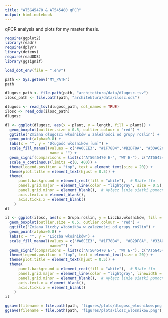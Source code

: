 ```yaml
---
title: "AT5G45470 & AT545480 qPCR"
output: html.notebook
---
```


qPCR analysis and plots for my master thesis.

```r
require(ggplot2)
library(readr)
require(dplyr)
library(dotenv)
require(readODS)
library(ggsignif)
```

```r
load_dot_env(file = ".env")
```


```r
path <- Sys.getenv("MY_PATH")
path
```

```r
dlugosc_path <- file.path(path, "architektura/data/dlugosc.tsv")
ilosc_path <- file.path(path, "architektura/data/ilosc.ods")
```

```r
dlugosc <- read_tsv(dlugosc_path, col_names = TRUE)
ilosc <- read_ods(ilosc_path)
dlugosc
```

```r
dl <- ggplot(dlugosc, aes(x = plant, y = length, fill = plant)) +
  geom_boxplot(outlier.size = 0.5, outlier.colour = "red") +
  ggtitle("Zmiana długości włośników w zależności od grupy roślin") +
  geom_point(alpha=0.8) +
  labs(x = "", y = "Długość włośników [um]") +
  scale_fill_manual(values = c("#A6CEE3", "#1F78B4","#B2DF8A", "#33A02C"),
                    name = "") +
  geom_signif(comparisons = list(c("AT5G45470 E-", "WT E-"), c("AT5G45470 E+", "WT E+")), map_signif_level = T, test="t.test", step_increase = 0.2) +
  scale_y_continuous(limits =c(0, 400)) +
  theme(legend.position = "top", text = element_text(size = 20)) +
  theme(plot.title = element_text(hjust = 0.5)) +
  theme(
      panel.background = element_rect(fill = "white"),  # Białe tło
      panel.grid.major = element_line(color = "lightgray", size = 0.5), # Szare linie siatki
      panel.grid.minor = element_blank(),  # Wyłącz linie siatki pomocniczej
      axis.text.x = element_blank(),
      axis.ticks.x = element_blank()
    )
dl
```

```r
il <- ggplot(ilosc, aes(x = Grupa.roślin, y = Liczba.włośników, fill = Grupa.roślin)) +
  geom_boxplot(outlier.size = 0.5, outlier.colour = "red") +
  ggtitle("Zmiana liczby włośników w zależności od grupy roślin") +
  geom_point(alpha=0.8) +
  labs(x = "", y = "Liczba włośników") +
  scale_fill_manual(values = c("#A6CEE3", "#1F78B4",  "#B2DF8A", "#33A02C"),
                    name="") +
  geom_signif(comparisons = list(c("AT5G45470 E-", "WT E-"), c("AT5G45470 E+", "WT E+")), map_signif_level = T, test="t.test", step_increase = 0.2) +
  theme(legend.position = "top", text = element_text(size = 20)) +
  theme(plot.title = element_text(hjust = 0.5)) +
  theme(
      panel.background = element_rect(fill = "white"),  # Białe tło
      panel.grid.major = element_line(color = "lightgray", linewidth = 0.5), # Szare linie siatki
      panel.grid.minor = element_blank(),  # Wyłącz linie siatki pomocniczej
      axis.text.x = element_blank(),
      axis.ticks.x = element_blank()
    )
il
```


```r
ggsave(filename = file.path(path, 'figures/plots/dlugosc_wlosnikow.png'), plot = dl, width = 12, height = 8)
ggsave(filename = file.path(path, 'figures/plots/ilosc_wlosnikow.png'), plot = il, width = 12, height = 8)
```